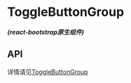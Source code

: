 

<Meta of={ToggleButtonGroupStories} />

# ToggleButtonGroup
<p><em><strong>(react-bootstrap原生组件)</strong></em></p>


<Canvas of={ToggleButtonGroupStories.Checkout}/>
<Canvas of={ToggleButtonGroupStories.Radio}/>

## API
详情请见<a href="https://react-bootstrap.github.io/docs/components/buttons/#togglebuttongroup">ToggleButtonGroup</a>